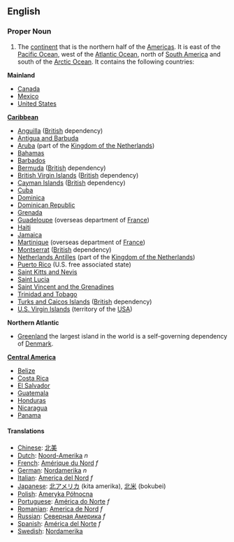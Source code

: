 ==English==
===Proper Noun===
#The [[continent]] that is the northern half of the [[Americas]].  It is east of the [[Pacific Ocean]], west of the [[Atlantic Ocean]], north of [[South America]] and south of the [[Arctic Ocean]].  It contains the following countries:

'''Mainland'''
*[[Canada]]
*[[Mexico]]
*[[United States]]

'''[[Caribbean]]'''
*[[Anguilla]] ([[British]] dependency)
*[[Antigua and Barbuda]]
*[[Aruba]] (part of the [[Kingdom of the Netherlands]])
*[[Bahamas]]
*[[Barbados]]
*[[Bermuda]] ([[British]] dependency)
*[[British Virgin Islands]] ([[British]] dependency)
*[[Cayman Islands]] ([[British]] dependency)
*[[Cuba]]
*[[Dominica]]
*[[Dominican Republic]]
*[[Grenada]]
*[[Guadeloupe]] (overseas department of [[France]])
*[[Haiti]]
*[[Jamaica]]
*[[Martinique]] (overseas department of [[France]])
*[[Montserrat]] ([[British]] dependency)
*[[Netherlands Antilles]] (part of the [[Kingdom of the Netherlands]])
*[[Puerto Rico]] (U.S. free associated state)
*[[Saint Kitts and Nevis]]
*[[Saint Lucia]]
*[[Saint Vincent and the Grenadines]]
*[[Trinidad and Tobago]]
*[[Turks and Caicos Islands]] ([[British]] dependency)
*[[U.S. Virgin Islands]] (territory of the [[USA]])

'''Northern Atlantic'''
* [[Greenland]] the largest island in the world is a self-governing dependency of [[Denmark]]. 

'''[[Central America]]'''
*[[Belize]]
*[[Costa Rica]]
*[[El Salvador]]
*[[Guatemala]]
*[[Honduras]]
*[[Nicaragua]]
*[[Panama]]

==== Translations ====
*[[Chinese]]: [[北美]]
*[[Dutch]]: [[Noord-Amerika]] ''n''
*[[French]]: [[Amérique du Nord]] ''f''
*[[German]]: [[Nordamerika]] ''n''
*[[Italian]]: [[America del Nord]] ''f''
*[[Japanese]]: [[北アメリカ]] (kita amerika), [[北米]] (bokubei)
*[[Polish]]: [[Ameryka Północna]]
*[[Portuguese]]: [[América do Norte]] ''f''
*[[Romanian]]: [[America de Nord]] ''f''
*[[Russian]]: [[Северная Америка]] ''f''
*[[Spanish]]: [[América del Norte]] ''f''
*[[Swedish]]: [[Nordamerika]]